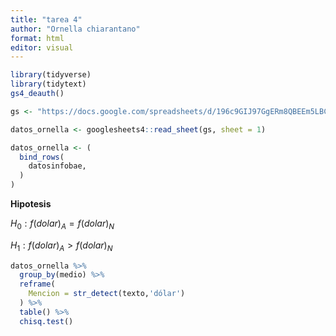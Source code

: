 ```yaml
---
title: "tarea 4"
author: "Ornella chiarantano"
format: html
editor: visual
---
```


```r
library(tidyverse)
library(tidytext)
gs4_deauth()
```

```r
gs <- "https://docs.google.com/spreadsheets/d/196c9GIJ97GgERm8QBEEm5LBCPPlOnYxs2TGcMJBWSJA/edit?usp=sharing"
```

```r
datos_ornella <- googlesheets4::read_sheet(gs, sheet = 1)
```

```r
datos_ornella <- (
  bind_rows(
    datosinfobae,
  )
)
```

**Hipotesis**

$H_0: f(dolar)_A = f(dolar)_N$

$H_1: f(dolar)_A > f(dolar)_N$

```r
datos_ornella %>% 
  group_by(medio) %>% 
  reframe(
    Mencion = str_detect(texto,'dólar')
  ) %>% 
  table() %>% 
  chisq.test()
```
